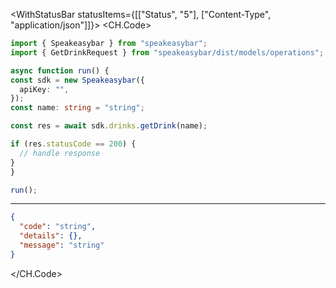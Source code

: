 

<WithStatusBar statusItems={[["Status", "5"], ["Content-Type", "application/json"]]}>
  <CH.Code>
  ```typescript GetDrink.ts
  import { Speakeasybar } from "speakeasybar";
import { GetDrinkRequest } from "speakeasybar/dist/models/operations";

async function run() {
  const sdk = new Speakeasybar({
    apiKey: "",
  });
const name: string = "string";

  const res = await sdk.drinks.getDrink(name);

  if (res.statusCode == 200) {
    // handle response
  }
}

run();
  ```
  ---

  ```json Example Response
  {
    "code": "string",
    "details": {},
    "message": "string"
  }
  ```
  </CH.Code>
</WithStatusBar>
